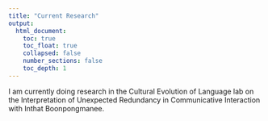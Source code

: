```yaml
---
title: "Current Research"
output:
  html_document:
    toc: true
    toc_float: true
    collapsed: false
    number_sections: false
    toc_depth: 1
---
```


I am currently doing research in the Cultural Evolution of Language lab on the Interpretation of Unexpected Redundancy in Communicative Interaction with Inthat Boonpongmanee. 
